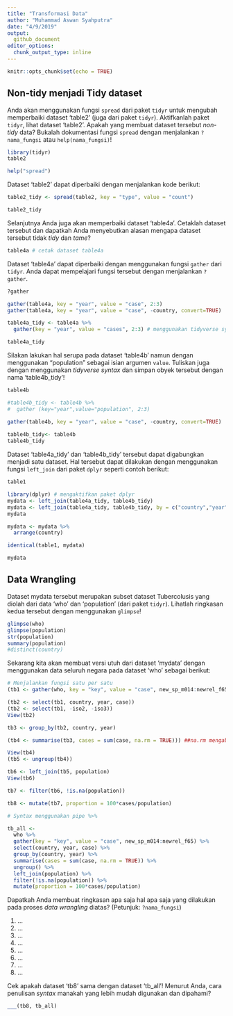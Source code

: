```yaml
---
title: "Transformasi Data"
author: "Muhammad Aswan Syahputra"
date: "4/9/2019"
output:
  github_document
editor_options: 
  chunk_output_type: inline
---
```


```r
knitr::opts_chunk$set(echo = TRUE)
```

## Non-tidy menjadi Tidy dataset

Anda akan menggunakan fungsi `spread` dari paket `tidyr` untuk mengubah memperbaiki dataset 'table2' (juga dari paket `tidyr`). Aktifkanlah paket `tidyr`, lihat dataset 'table2'. Apakah yang membuat dataset tersebut *non-tidy* data? Bukalah dokumentasi fungsi `spread` dengan menjalankan `?nama_fungsi` atau `help(nama_fungsi)`!

```r
library(tidyr)
table2
```

```r
help("spread")
```

Dataset 'table2' dapat diperbaiki dengan menjalankan kode berikut:

```r
table2_tidy <- spread(table2, key = "type", value = "count")
```

```r
table2_tidy
```


Selanjutnya Anda juga akan memperbaiki dataset 'table4a'. Cetaklah dataset tersebut dan dapatkah Anda menyebutkan alasan mengapa dataset tersebut tidak *tidy* dan *tame*?

```r
table4a # cetak dataset table4a
```

Dataset 'table4a' dapat diperbaiki dengan menggunakan fungsi `gather` dari `tidyr`. Anda dapat mempelajari fungsi tersebut dengan menjalankan `?gather`.

```r
?gather
```


```r
gather(table4a, key = "year", value = "case", 2:3)
gather(table4a, key = "year", value = "case", -country, convert=TRUE)

table4a_tidy <- table4a %>% 
  gather(key = "year", value = "cases", 2:3) # menggunakan tidyverse syntax, pipe %>%
```

```r
table4a_tidy
```

Silakan lakukan hal serupa pada dataset 'table4b' namun dengan menggunakan "population" sebagai isian argumen `value`. Tuliskan juga dengan menggunakan *tidyverse syntax* dan simpan obyek tersebut dengan nama 'table4b_tidy'!

```r
table4b

#table4b_tidy <- table4b %>%
#  gather (key="year",value="population", 2:3)

gather(table4b, key = "year", value = "case", -country, convert=TRUE)
  
table4b_tidy<- table4b
table4b_tidy
```

Dataset 'table4a_tidy' dan 'table4b_tidy' tersebut dapat digabungkan menjadi satu dataset. Hal tersebut dapat dilakukan dengan menggunakan fungsi `left_join` dari paket `dplyr` seperti contoh berikut:

```r
table1

library(dplyr) # mengaktifkan paket dplyr
mydata <- left_join(table4a_tidy, table4b_tidy)
mydata <- left_join(table4a_tidy, table4b_tidy, by = c("country","year"))
mydata

mydata <- mydata %>%
  arrange(country)

identical(table1, mydata)

mydata
```


## Data Wrangling

Dataset mydata tersebut merupakan subset dataset Tubercolusis yang diolah dari data 'who' dan 'population' (dari paket `tidyr`). Lihatlah ringkasan kedua tersebut dengan menggunakan `glimpse`!

```r
glimpse(who)
glimpse(population)
str(population)
summary(population)
#distinct(country)
```

Sekarang kita akan membuat versi utuh dari dataset 'mydata' dengan menggunakan data seluruh negara pada dataset 'who' sebagai berikut:

```r
# Menjalankan fungsi satu per satu
(tb1 <- gather(who, key = "key", value = "case", new_sp_m014:newrel_f65))

(tb2 <- select(tb1, country, year, case))
(tb2 <- select(tb1, -iso2, -iso3))
View(tb2)

tb3 <- group_by(tb2, country, year)

(tb4 <- summarise(tb3, cases = sum(case, na.rm = TRUE))) ##na.rm mengabaikan nilai NA

View(tb4)
(tb5 <- ungroup(tb4))

tb6 <- left_join(tb5, population)
View(tb6)

tb7 <- filter(tb6, !is.na(population))

tb8 <- mutate(tb7, proportion = 100*cases/population)

# Syntax menggunakan pipe %>%

tb_all <- 
  who %>% 
  gather(key = "key", value = "case", new_sp_m014:newrel_f65) %>% 
  select(country, year, case) %>% 
  group_by(country, year) %>% 
  summarise(cases = sum(case, na.rm = TRUE)) %>% 
  ungroup() %>% 
  left_join(population) %>% 
  filter(!is.na(population)) %>% 
  mutate(proportion = 100*cases/population)
```

Dapatkah Anda membuat ringkasan apa saja hal apa saja yang dilakukan pada proses *data wrangling* diatas? (Petunjuk: `?nama_fungsi`)

1. ...
2. ...
3. ...
4. ...
5. ...
6. ...
7. ...
8. ...

Cek apakah dataset 'tb8' sama dengan dataset 'tb_all'! Menurut Anda, cara penulisan *syntax* manakah yang lebih mudah digunakan dan dipahami?

```r
___(tb8, tb_all)
```

